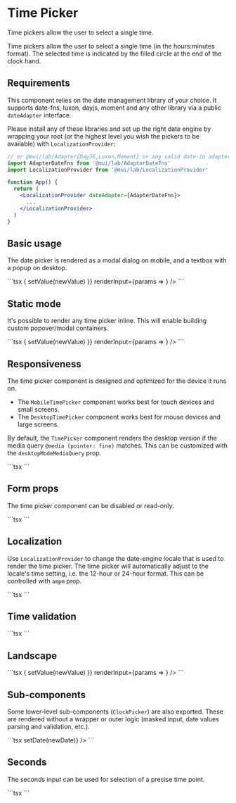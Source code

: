 
# Time Picker

<p className="description">
  Time pickers allow the user to select a single time.
</p>

Time pickers allow the user to select a single time (in the hours:minutes format).
The selected time is indicated by the filled circle at the end of the clock hand.

## Requirements

This component relies on the date management library of your choice. It supports date-fns, luxon, dayjs, moment and any other library via a public `dateAdapter` interface.

Please install any of these libraries and set up the right date engine by wrapping your root (or the highest level you wish the pickers to be available) with `LocalizationProvider`:

```jsx
// or @mui/lab/Adapter{DayJS,Luxon,Moment} or any valid date-io adapter
import AdapterDateFns from '@mui/lab/AdapterDateFns'
import LocalizationProvider from '@mui/lab/LocalizationProvider'

function App() {
  return (
    <LocalizationProvider dateAdapter={AdapterDateFns}>
      ...
    </LocalizationProvider>
  )
}
```

## Basic usage

The date picker is rendered as a modal dialog on mobile, and a textbox with a popup on desktop.

<BasicTimePicker />
```tsx
<LocalizationProvider dateAdapter={AdapterDateFns}>
  <TimePicker
    label="Basic example"
    value={value}
    onChange={newValue => {
      setValue(newValue)
    }}
    renderInput={params => <TextField {...params} />}
  />
</LocalizationProvider>
```

## Static mode

It's possible to render any time picker inline. This will enable building custom popover/modal containers.

<StaticTimePickerDemo />
```tsx
<LocalizationProvider dateAdapter={AdapterDateFns}>
  <StaticTimePicker
    displayStaticWrapperAs="mobile"
    value={value}
    onChange={newValue => {
      setValue(newValue)
    }}
    renderInput={params => <TextField {...params} />}
  />
</LocalizationProvider>
```

## Responsiveness

The time picker component is designed and optimized for the device it runs on.

- The `MobileTimePicker` component works best for touch devices and small screens.
- The `DesktopTimePicker` component works best for mouse devices and large screens.

By default, the `TimePicker` component renders the desktop version if the media query `@media (pointer: fine)` matches.
This can be customized with the `desktopModeMediaQuery` prop.

<ResponsiveTimePickers />
```tsx
<ResponsiveTimePickers />
```

## Form props

The time picker component can be disabled or read-only.

<FormPropsTimePickers />
```tsx
<FormPropsTimePickers />
```

## Localization

Use `LocalizationProvider` to change the date-engine locale that is used to render the time picker.
The time picker will automatically adjust to the locale's time setting, i.e. the 12-hour or 24-hour format. This can be controlled with `ampm` prop.

<LocalizedTimePicker />
```tsx
<LocalizedTimePicker />
```

## Time validation

<TimeValidationTimePicker />
```tsx
<TimeValidationTimePicker />
```

## Landscape

<StaticTimePickerLandscape />
```tsx
<LocalizationProvider dateAdapter={AdapterDateFns}>
  <StaticTimePicker
    ampm
    orientation="landscape"
    openTo="minutes"
    value={value}
    onChange={newValue => {
      setValue(newValue)
    }}
    renderInput={params => <TextField {...params} />}
  />
</LocalizationProvider>
```

## Sub-components

Some lower-level sub-components (`ClockPicker`) are also exported. These are rendered without a wrapper or outer logic (masked input, date values parsing and validation, etc.).

<SubComponentsTimePickers />
```tsx
<LocalizationProvider dateAdapter={AdapterDateFns}>
  <ClockPicker date={date} onChange={newDate => setDate(newDate)} />
</LocalizationProvider>
```

## Seconds

The seconds input can be used for selection of a precise time point.

<SecondsTimePicker />
```tsx
<SecondsTimePicker />
```
